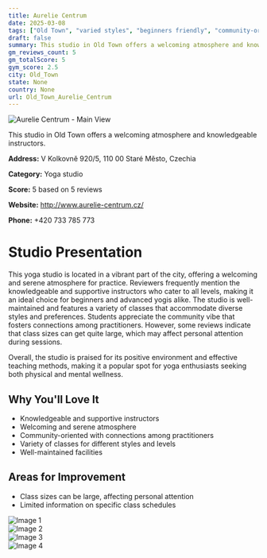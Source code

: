 ```yaml
---
title: Aurelie Centrum
date: 2025-03-08
tags: ["Old Town", "varied styles", "beginners friendly", "community-oriented", "welcoming", "Old Town"]  
draft: false
summary: This studio in Old Town offers a welcoming atmosphere and knowledgeable instructors.
gm_reviews_count: 5
gm_totalScore: 5
gym_score: 2.5
city: Old_Town
state: None
country: None
url: Old_Town_Aurelie_Centrum
---
```


<div className="aspect-[16/9] relative my-8">
  <img 
    src="https://lh5.googleusercontent.com/p/AF1QipPg2NGZuY7FPWjL8q_mxwy_bT65gJ1CpJJrnQuH=w1920-h1080-k-no"
    alt="Aurelie Centrum - Main View"
    className="object-cover absolute inset-0 w-full h-full rounded-lg"
  />
</div>

This studio in Old Town offers a welcoming atmosphere and knowledgeable instructors.

**Address:** V Kolkovně 920/5, 110 00 Staré Město, Czechia

**Category:** Yoga studio

**Score:** 5 based on 5 reviews

**Website:** http://www.aurelie-centrum.cz/

**Phone:** +420 733 785 773

# Studio Presentation

This yoga studio is located in a vibrant part of the city, offering a welcoming and serene atmosphere for practice. Reviewers frequently mention the knowledgeable and supportive instructors who cater to all levels, making it an ideal choice for beginners and advanced yogis alike. The studio is well-maintained and features a variety of classes that accommodate diverse styles and preferences. Students appreciate the community vibe that fosters connections among practitioners. However, some reviews indicate that class sizes can get quite large, which may affect personal attention during sessions.

Overall, the studio is praised for its positive environment and effective teaching methods, making it a popular spot for yoga enthusiasts seeking both physical and mental wellness.

## Why You'll Love It

- Knowledgeable and supportive instructors
- Welcoming and serene atmosphere
- Community-oriented with connections among practitioners
- Variety of classes for different styles and levels
- Well-maintained facilities

## Areas for Improvement

- Class sizes can be large, affecting personal attention
- Limited information on specific class schedules

<div className="grid grid-cols-1 xl:grid-cols-2 gap-4 my-8">
<div className="aspect-[4/3] relative"><img src="https://lh3.googleusercontent.com/p/AF1QipNM7pxaFUVT87pLrQuwmTm1rgeZtXOFJkqEIqKX=w1920-h1080-k-no" alt="Image 1" className="object-cover absolute inset-0 w-full h-full rounded-lg" /></div>
<div className="aspect-[4/3] relative"><img src="https://lh5.googleusercontent.com/p/AF1QipMUbImuP957s6kmlgFAXNpdu5y6X6yVEv2mtj3I=w1920-h1080-k-no" alt="Image 2" className="object-cover absolute inset-0 w-full h-full rounded-lg" /></div>
<div className="aspect-[4/3] relative"><img src="https://lh5.googleusercontent.com/p/AF1QipONu-w6Yb72Tb9Gbu5IDm_w9oWIg_p_S6uoYAVq=w1920-h1080-k-no" alt="Image 3" className="object-cover absolute inset-0 w-full h-full rounded-lg" /></div>
<div className="aspect-[4/3] relative"><img src="https://lh5.googleusercontent.com/p/AF1QipP4y6pNPirWhhSfMdCcQKTDLpvgyE6BwMtXfx_-=w1920-h1080-k-no" alt="Image 4" className="object-cover absolute inset-0 w-full h-full rounded-lg" /></div>
</div>